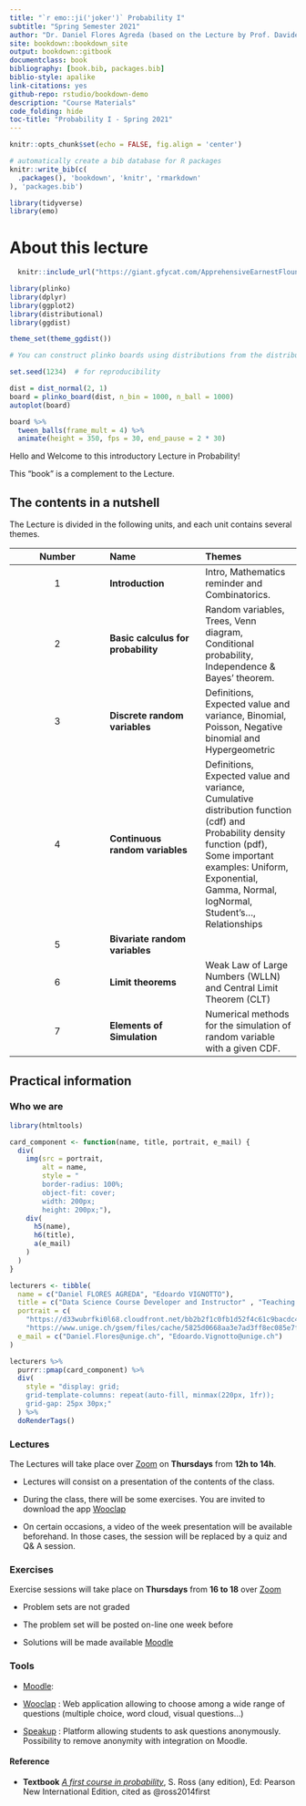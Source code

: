 ```yaml
--- 
title: "`r emo::ji('joker')` Probability I"
subtitle: "Spring Semester 2021"
author: "Dr. Daniel Flores Agreda (based on the Lecture by Prof. Davide La Vecchia)"
site: bookdown::bookdown_site
output: bookdown::gitbook
documentclass: book
bibliography: [book.bib, packages.bib]
biblio-style: apalike
link-citations: yes
github-repo: rstudio/bookdown-demo
description: "Course Materials"
code_folding: hide 
toc-title: "Probability I - Spring 2021"
---
```

```r
knitr::opts_chunk$set(echo = FALSE, fig.align = 'center')
```

```r
# automatically create a bib database for R packages
knitr::write_bib(c(
  .packages(), 'bookdown', 'knitr', 'rmarkdown'
), 'packages.bib')
```


```r
library(tidyverse)
library(emo)
```


# About this lecture {-}


```r
  knitr::include_url("https://giant.gfycat.com/ApprehensiveEarnestFlounder.mp4")
```

```r
library(plinko)
library(dplyr)
library(ggplot2)
library(distributional)
library(ggdist)

theme_set(theme_ggdist())

# You can construct plinko boards using distributions from the distributional package:

set.seed(1234)  # for reproducibility

dist = dist_normal(2, 1)
board = plinko_board(dist, n_bin = 1000, n_ball = 1000)
autoplot(board)

board %>%
  tween_balls(frame_mult = 4) %>%
  animate(height = 350, fps = 30, end_pause = 2 * 30)
```


Hello and Welcome to this introductory Lecture in Probability! 

This "book" is a complement to the Lecture. 

## The contents in a nutshell {-}

The Lecture is divided in the following units, and each unit contains several themes. 

| Number| Name  | Themes |
|:------:|:-------|:-------|
| 1 |**Introduction** | Intro, Mathematics reminder and Combinatorics. |
| 2 |**Basic calculus for probability** | Random variables, Trees, Venn diagram, Conditional probability, Independence & Bayes' theorem. | 
| 3 | **Discrete random variables**| Definitions, Expected value and variance,  Binomial, Poisson, Negative binomial and Hypergeometric |
| 4 | **Continuous random variables** | Definitions, Expected value and variance, Cumulative distribution function (cdf) and Probability density function (pdf), Some important examples: Uniform, Exponential, Gamma, Normal, logNormal, Student's..., Relationships | 
| 5 | **Bivariate random variables** | | 
| 6 | **Limit theorems** | Weak Law of Large Numbers (WLLN) and Central Limit Theorem (CLT) |
| 7 | **Elements of Simulation** | Numerical methods for the simulation of random variable with a given CDF. | 


## Practical information {-}

### Who we are {-}

```r
library(htmltools)

card_component <- function(name, title, portrait, e_mail) {
  div(
    img(src = portrait,
        alt = name, 
        style = "
        border-radius: 100%;
        object-fit: cover;
        width: 200px;
        height: 200px;"), 
    div(
      h5(name),
      h6(title), 
      a(e_mail)
    )
  )
}
```


```r
lecturers <- tibble(
  name = c("Daniel FLORES AGREDA", "Edoardo VIGNOTTO"),
  title = c("Data Science Course Developer and Instructor" , "Teaching and Research Assistant"),
  portrait = c(
    "https://d33wubrfki0l68.cloudfront.net/bb2b2f1c0fb1d52f4c61c9bacdc49dcbfc4c756c/58288/daniel.3c796e13.jpg",
    "https://www.unige.ch/gsem/files/cache/5825d0668aa3e7ad3ff8ec085e7f3498_f3901.jpg"), 
  e_mail = c("Daniel.Flores@unige.ch", "Edoardo.Vignotto@unige.ch")
)
```

```r
lecturers %>%
  purrr::pmap(card_component) %>%
  div(
    style = "display: grid;
    grid-template-columns: repeat(auto-fill, minmax(220px, 1fr));
    grid-gap: 25px 30px;"
  ) %>%
  doRenderTags()
```





### Lectures {-}

The Lectures will take place over [Zoom](https://unige.zoom.us/j/7938361073) on **Thursdays** from **12h to 14h**. 

- Lectures will consist on a presentation of the contents of the class. 

- During the class, there will be some exercises. You are invited to download the app [Wooclap]()

- On certain occasions, a video of the week presentation will be available beforehand. In those cases, the session will be replaced by a quiz and Q\& A session. 

### Exercises {-}

Exercise sessions will take place on **Thursdays**  from **16 to 18** over [Zoom](https://unige.zoom.us/j/7938361073)

- Problem sets are not graded

- The problem set will be posted on-line one week before

- Solutions will be made available [Moodle](https://moodle.unige.ch/course/view.php?id=7133)


### Tools {-}

- [Moodle](https://moodle.unige.ch/course/view.php?id=7133): 

- [Wooclap]() : Web application allowing to choose among a wide range of questions (multiple choice, word cloud, visual questions...)

- [Speakup]() : Platform allowing students to ask questions anonymously. Possibility to remove anonymity with integration on Moodle.

#### Reference {-}

- **Textbook** [_A first course in probability_](https://www.pearson.com/us/higher-education/product/Ross-First-Course-in-Probability-A-9th-Edition/9780321794772.html), S. Ross (any edition), Ed: Pearson New International Edition, cited as @ross2014first
